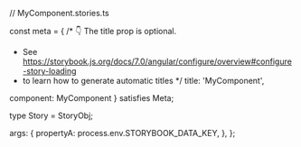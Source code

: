 // MyComponent.stories.ts



const meta = {
  /* 👇 The title prop is optional.
   * See https://storybook.js.org/docs/7.0/angular/configure/overview#configure-story-loading
   * to learn how to generate automatic titles
   */
  title: 'MyComponent',

  component: MyComponent
} satisfies Meta<MyComponent>;

type Story = StoryObj<MyComponent>;

  args: {
    propertyA: process.env.STORYBOOK_DATA_KEY,
  },
};

